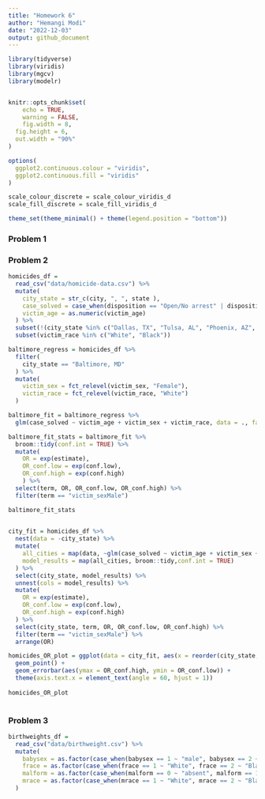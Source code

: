 ```yaml
---
title: "Homework 6"
author: "Hemangi Modi"
date: "2022-12-03"
output: github_document
---
```


```r
library(tidyverse)
library(viridis)
library(mgcv)
library(modelr)


knitr::opts_chunk$set(
	echo = TRUE,
	warning = FALSE,
	fig.width = 8, 
  fig.height = 6,
  out.width = "90%"
)

options(
  ggplot2.continuous.colour = "viridis",
  ggplot2.continuous.fill = "viridis"
)

scale_colour_discrete = scale_colour_viridis_d
scale_fill_discrete = scale_fill_viridis_d

theme_set(theme_minimal() + theme(legend.position = "bottom"))
```

### Problem 1



### Problem 2


```r
homicides_df = 
  read_csv("data/homicide-data.csv") %>% 
  mutate(
    city_state = str_c(city, ", ", state ),
    case_solved = case_when(disposition == "Open/No arrest" | disposition == "Closed without arrest" ~ 0, disposition == "Closed by arrest" ~ 1),
    victim_age = as.numeric(victim_age)
  ) %>% 
  subset(!(city_state %in% c("Dallas, TX", "Tulsa, AL", "Phoenix, AZ", "Kansas City, MO"))) %>% 
  subset(victim_race %in% c("White", "Black"))

```

```r
baltimore_regress = homicides_df %>% 
  filter(
    city_state == "Baltimore, MD"
  ) %>% 
  mutate(
    victim_sex = fct_relevel(victim_sex, "Female"),
    victim_race = fct_relevel(victim_race, "White")
  )

baltimore_fit = baltimore_regress %>% 
  glm(case_solved ~ victim_age + victim_sex + victim_race, data = ., family = binomial())

baltimore_fit_stats = baltimore_fit %>% 
  broom::tidy(conf.int = TRUE) %>%  
  mutate(
    OR = exp(estimate),
    OR_conf.low = exp(conf.low),
    OR_conf.high = exp(conf.high)
    ) %>% 
  select(term, OR, OR_conf.low, OR_conf.high) %>% 
  filter(term == "victim_sexMale")

baltimore_fit_stats
  
```

```r
city_fit = homicides_df %>% 
  nest(data = -city_state) %>% 
  mutate(
    all_cities = map(data, ~glm(case_solved ~ victim_age + victim_sex + victim_race, data = ., family = binomial())),
    model_results = map(all_cities, broom::tidy,conf.int = TRUE)
  ) %>% 
  select(city_state, model_results) %>% 
  unnest(cols = model_results) %>% 
  mutate(
    OR = exp(estimate),
    OR_conf.low = exp(conf.low),
    OR_conf.high = exp(conf.high)
  ) %>% 
  select(city_state, term, OR, OR_conf.low, OR_conf.high) %>% 
  filter(term == "victim_sexMale") %>% 
  arrange(OR)

homicides_OR_plot = ggplot(data = city_fit, aes(x = reorder(city_state, OR), y = OR)) + 
  geom_point() + 
  geom_errorbar(aes(ymax = OR_conf.high, ymin = OR_conf.low)) +
  theme(axis.text.x = element_text(angle = 60, hjust = 1))
  
homicides_OR_plot
  
```


### Problem 3

```r
birthweights_df = 
  read_csv("data/birthweight.csv") %>% 
  mutate(
    babysex = as.factor(case_when(babysex == 1 ~ "male", babysex == 2 ~ "female")),
    frace = as.factor(case_when(frace == 1 ~ "White", frace == 2 ~ "Black", frace == 3 ~ "Asian", frace == 4 ~ "Puerto Rican", frace == 8 ~ "Other", frace == 9 ~ "Unknown")),
    malform = as.factor(case_when(malform == 0 ~ "absent", malform == 1 ~ "present")),
    mrace = as.factor(case_when(mrace == 1 ~ "White", mrace == 2 ~ "Black", mrace == 3 ~ "Asian", mrace == 4 ~ "Puerto Rican", mrace == 8 ~ "Other"))
  )
```

